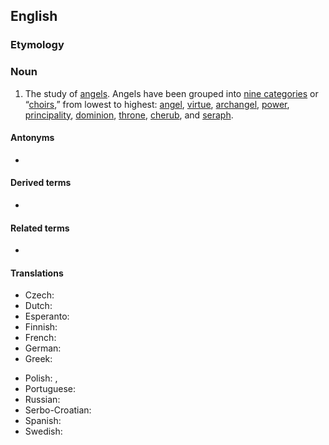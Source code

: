 ==English==

===Etymology===
{{suffix|en|angel|ology}}

===Noun===
{{en-noun|~|angelologies}}

# The study of [[angel]]s. Angels have been grouped into [[w:Christian angelic hierarchy|nine categories]] or “[[choir]]s,” from lowest to highest: [[angel]], [[virtue]], [[archangel]], [[power]], [[principality]], [[dominion]], [[throne]], [[cherub]], and [[seraph]].

====Antonyms====
* {{l|en|demonology}}

====Derived terms====
* {{l|en|angelological}}

====Related terms====
* {{l|en|angelologist}}

====Translations====
{{trans-top|study of angels}}
* Czech: {{t|cs|angelologie}}
* Dutch: {{t+|nl|angelologie}}
* Esperanto: {{t|eo|anĝelologio}}
* Finnish: {{t|fi|enkelioppi}}
* French: {{t+|fr|angélologie}}
* German: {{t+|de|Angelologie|f}}
* Greek: {{t+|el|αγγελολογία|f|sc=Grek}}
{{trans-mid}}
* Polish: {{t+|pl|angelologia|f}}, {{t+|pl|angeologia|f}}
* Portuguese: {{t|pt|angelologia|f}}
* Russian: {{t|ru|ангелоло́гия|f}}
* Serbo-Croatian: {{t+|sh|angelologija|f}}
* Spanish: {{t|es|angelología|f}}
* Swedish: {{t|sv|angelologi}}
{{trans-bottom}}